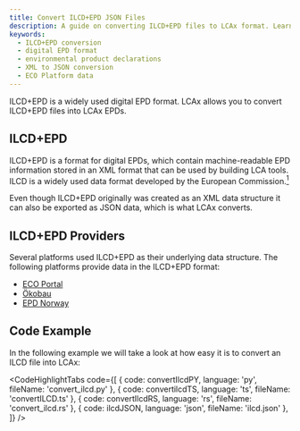```yaml
---
title: Convert ILCD+EPD JSON Files
description: A guide on converting ILCD+EPD files to LCAx format. Learn about the ILCD+EPD digital format, major data providers, and implementation examples across multiple programming languages.
keywords:
  - ILCD+EPD conversion
  - digital EPD format
  - environmental product declarations
  - XML to JSON conversion
  - ECO Platform data
---
```



ILCD+EPD is a widely used digital EPD format. LCAx allows you to convert ILCD+EPD files into LCAx EPDs.

## ILCD+EPD

ILCD+EPD is a format for digital EPDs, which contain machine-readable EPD information stored in an XML format that can
be used by building LCA tools. \
ILCD is a widely used data format developed by the European Commission.[<sup>1</sup>](https://www.eco-platform.org/eco-epd-40.html)

Even though ILCD+EPD originally was created as an XML data structure it can also be exported as JSON data,
which is what LCAx converts.

## ILCD+EPD Providers

Several platforms used ILCD+EPD as their underlying data structure.
The following platforms provide data in the ILCD+EPD format:

- [ECO Portal](https://www.eco-platform.org/epd-data.html)
- [Ökobau](https://www.oekobaudat.de/en.html)
- [EPD Norway](https://www.epd-norge.no/)

## Code Example

In the following example we will take a look at how easy it is to convert an ILCD file into LCAx:

<CodeHighlightTabs
  code={[
    { code: convertIlcdPY, language: 'py', fileName: 'convert_ilcd.py' },
    { code: convertilcdTS, language: 'ts', fileName: 'convertILCD.ts' },
    { code: convertIlcdRS, language: 'rs', fileName: 'convert_ilcd.rs' },
    { code: ilcdJSON, language: 'json', fileName: 'ilcd.json' },
  ]}
/>
